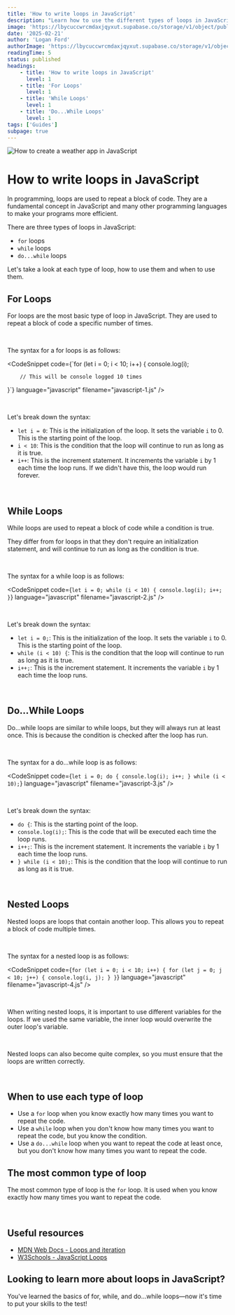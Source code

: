 ```yaml
---
title: 'How to write loops in JavaScript'
description: "Learn how to use the different types of loops in JavaScript to repeat code and make your programs more efficient."
image: 'https://lbycuccwrcmdaxjqyxut.supabase.co/storage/v1/object/public/blog-images/html-conditional-statement.png'
date: '2025-02-21'
author: 'Logan Ford'
authorImage: 'https://lbycuccwrcmdaxjqyxut.supabase.co/storage/v1/object/public/user-profile-pictures/3a57d7e8-8b80-483b-93d0-70fe1f06b0c0/logo.png?u=1l5im5h5n6e5'
readingTime: 5
status: published
headings:
    - title: 'How to write loops in JavaScript'
      level: 1
    - title: 'For Loops'
      level: 1
    - title: 'While Loops'
      level: 1
    - title: 'Do...While Loops'
      level: 1
tags: ['Guides']
subpage: true
---
```



<img className='max-h-80 object-cover w-full' src="https://lbycuccwrcmdaxjqyxut.supabase.co/storage/v1/object/public/marketing-images//roonz-nl-2xEQDxB0ss4-unsplash%20(1).jpg" alt="How to create a weather app in JavaScript" />

# How to write loops in JavaScript

In programming, loops are used to repeat a block of code. They are a fundamental concept in JavaScript and many other programming languages to make your programs more efficient.

There are three types of loops in JavaScript:

- `for` loops
- `while` loops
- `do...while` loops

Let's take a look at each type of loop, how to use them and when to use them.

## For Loops

For loops are the most basic type of loop in JavaScript. They are used to repeat a block of code a specific number of times.

<br />

The syntax for a for loops is as follows:

<CodeSnippet code={`for (let i = 0; i < 10; i++) {
    console.log(i);

        // This will be console logged 10 times
}`} language="javascript" filename="javascript-1.js" />

<br />

Let's break down the syntax:

- `let i = 0`: This is the initialization of the loop. It sets the variable `i` to 0. This is the starting point of the loop.
- `i < 10`: This is the condition that the loop will continue to run as long as it is true.
- `i++`: This is the increment statement. It increments the variable `i` by 1 each time the loop runs. If we didn't have this, the loop would run forever.

<br />

## While Loops

While loops are used to repeat a block of code while a condition is true.

They differ from for loops in that they don't require an initialization statement, and will continue to run as long as the condition is true.

<br />

The syntax for a while loop is as follows:

<CodeSnippet code={`let i = 0;
while (i < 10) {
    console.log(i);
    i++;
}`} language="javascript" filename="javascript-2.js" />

<br />

Let's break down the syntax:

- `let i = 0;`: This is the initialization of the loop. It sets the variable `i` to 0. This is the starting point of the loop.
- `while (i < 10) {`: This is the condition that the loop will continue to run as long as it is true.
- `i++;`: This is the increment statement. It increments the variable `i` by 1 each time the loop runs.

<br />

## Do...While Loops

Do...while loops are similar to while loops, but they will always run at least once. This is because the condition is checked after the loop has run.   

<br />

The syntax for a do...while loop is as follows:

<CodeSnippet code={`let i = 0;
do {
    console.log(i);
    i++;
} while (i < 10);`} language="javascript" filename="javascript-3.js" />

<br />

Let's break down the syntax:

- `do {`: This is the starting point of the loop.
- `console.log(i);`: This is the code that will be executed each time the loop runs.
- `i++;`: This is the increment statement. It increments the variable `i` by 1 each time the loop runs.
- `} while (i < 10);`: This is the condition that the loop will continue to run as long as it is true.

<br />

## Nested Loops

Nested loops are loops that contain another loop. This allows you to repeat a block of code multiple times.

<br />

The syntax for a nested loop is as follows:

<CodeSnippet code={`for (let i = 0; i < 10; i++) {
    for (let j = 0; j < 10; j++) {
        console.log(i, j);
    }
}`} language="javascript" filename="javascript-4.js" />

<br />

When writing nested loops, it is important to use different variables for the loops. If we used the same variable, the inner loop would overwrite the outer loop's variable.

<br />

Nested loops can also become quite complex, so you must ensure that the loops are written correctly.

<br />

## When to use each type of loop

- Use a `for` loop when you know exactly how many times you want to repeat the code.
- Use a `while` loop when you don't know how many times you want to repeat the code, but you know the condition.
- Use a `do...while` loop when you want to repeat the code at least once, but you don't know how many times you want to repeat the code.

## The most common type of loop

The most common type of loop is the `for` loop. It is used when you know exactly how many times you want to repeat the code.

<br />

## Useful resources

- [MDN Web Docs - Loops and iteration](https://developer.mozilla.org/en-US/docs/Web/JavaScript/Guide/Loops_and_iteration)
- [W3Schools - JavaScript Loops](https://www.w3schools.com/js/js_loop_for.asp)

## Looking to learn more about loops in JavaScript?

You've learned the basics of for, while, and do...while loops—now it's time to put your skills to the test!

<br />

<MdxQuestionDisplay tag="loops" take={5} difficulty="EASY" />
